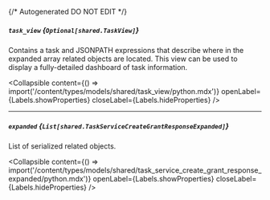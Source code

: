{/* Autogenerated DO NOT EDIT  */}

##### `task_view` *{`Optional[shared.TaskView]`}*
Contains a task and JSONPATH expressions that describe where in the expanded array related objects are located. This view can be used to display a fully\-detailed dashboard of task information.

<Collapsible content={() => import('/content/types/models/shared/task_view/python.mdx')} openLabel={Labels.showProperties} closeLabel={Labels.hideProperties} />


---
##### `expanded` *{`List[shared.TaskServiceCreateGrantResponseExpanded]`}*
List of serialized related objects.

<Collapsible content={() => import('/content/types/models/shared/task_service_create_grant_response_expanded/python.mdx')} openLabel={Labels.showProperties} closeLabel={Labels.hideProperties} />



